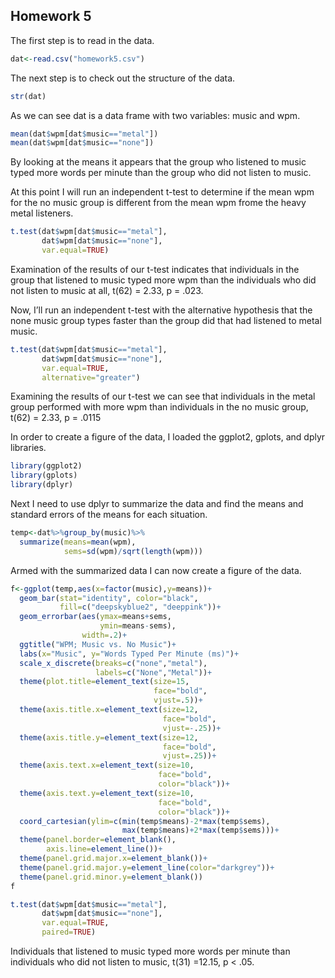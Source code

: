 ## Homework 5

<!--
Set the working directory.
No Rchunk is needed to accomplish this.
-->



<!--
Read in the homework5.csv data. For each of the following steps you
should preface your R commands with some plain English explanation.
The data are fabricated and include the number of words per minute
that people can type when listening to no music and when listening
to heavy metal.
-->
The first step is to read in the data.
```r
dat<-read.csv("homework5.csv")
```


<!--
Check the structure of the data.
-->
The next step is to check out the structure of the data.

```r
str(dat)
```

As we can see dat is a data frame with two variables: music and wpm.
<!--
Find the mean words per minute for the two groups.
-->
```r
mean(dat$wpm[dat$music=="metal"])
mean(dat$wpm[dat$music=="none"])
```
By looking at the means it appears that the group who listened to music typed more words per minute than the group who did not listen to music.

<!--
Run an independent t-test to determine if the mean wpm for the
no music group is different from the mean wpm from heavy metal
group. Interpret the results of your analysis after you run it.
-->
At this point I will run an independent t-test to determine if the mean wpm for the no music group is different from the mean wpm frome the heavy metal listeners.

```r
t.test(dat$wpm[dat$music=="metal"],
       dat$wpm[dat$music=="none"],
       var.equal=TRUE)
```
Examination of the results of our t-test indicates that individuals in
the group that listened to music typed more wpm than the individuals who did not listen to music at all, t(62) = 2.33, p = .023.

<!--
Run another independent t-test with the alternative hypothesis that
the heavy metal group types faster than the no music group. Interpret
the results of your analyses.
-->
Now, I'll run an independent t-test with the alternative hypothesis
that the none music group types faster than the group did that had listened to metal music.

```r
t.test(dat$wpm[dat$music=="metal"],
       dat$wpm[dat$music=="none"],
       var.equal=TRUE,
       alternative="greater")
```
Examining the results of our t-test we can see that individuals in
the metal group performed with more wpm than individuals
in the no music group, t(62) = 2.33, p = .0115

<!--
Create a bar graph of the data.
-->
In order to create a figure of the data, I loaded the
ggplot2, gplots, and dplyr libraries.

```r
library(ggplot2)
library(gplots)
library(dplyr)
```
Next I need to use dplyr to summarize the data and find the means and
standard errors of the means for each situation.

```r
temp<-dat%>%group_by(music)%>%
  summarize(means=mean(wpm),
            sems=sd(wpm)/sqrt(length(wpm)))
```

<!--
Conduct and interpret a two-tailed paired t-test on the data.
-->
Armed with the summarized data I can now create a figure of the data.

```r
f<-ggplot(temp,aes(x=factor(music),y=means))+
  geom_bar(stat="identity", color="black",
           fill=c("deepskyblue2", "deeppink"))+
  geom_errorbar(aes(ymax=means+sems,
                    ymin=means-sems),
                width=.2)+
  ggtitle("WPM; Music vs. No Music")+
  labs(x="Music", y="Words Typed Per Minute (ms)")+
  scale_x_discrete(breaks=c("none","metal"),
                   labels=c("None","Metal"))+
  theme(plot.title=element_text(size=15,
                                face="bold",
                                vjust=.5))+
  theme(axis.title.x=element_text(size=12,
                                  face="bold",
                                  vjust=-.25))+
  theme(axis.title.y=element_text(size=12,
                                  face="bold",
                                  vjust=.25))+
  theme(axis.text.x=element_text(size=10,
                                 face="bold",
                                 color="black"))+
  theme(axis.text.y=element_text(size=10,
                                 face="bold",
                                 color="black"))+
  coord_cartesian(ylim=c(min(temp$means)-2*max(temp$sems),
                         max(temp$means)+2*max(temp$sems)))+
  theme(panel.border=element_blank(),
        axis.line=element_line())+
  theme(panel.grid.major.x=element_blank())+
  theme(panel.grid.major.y=element_line(color="darkgrey"))+
  theme(panel.grid.minor.y=element_blank())
f
```
<!--
Conduct and interpret a two-tailed paired t-test on the data.
-->

```r
t.test(dat$wpm[dat$music=="metal"],
       dat$wpm[dat$music=="none"],
       var.equal=TRUE,
       paired=TRUE)
```

Individuals that listened to music typed more words per minute than individuals who did not listen to music, t(31) =12.15, p < .05.


